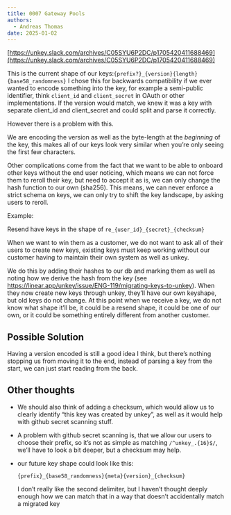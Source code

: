 ```yaml
---
title: 0007 Gateway Pools
authors:
  - Andreas Thomas
date: 2025-01-02
---
```



[https://unkey.slack.com/archives/C05SYU6P2DC/p1705420411688469](https://unkey.slack.com/archives/C05SYU6P2DC/p1705420411688469)

This is the current shape of our keys:`{prefix?}_{version}{length}{base58_randomness}`
I chose this for backwards compatibility if we ever wanted to encode something into the key, for example a semi-public identifier, think `client_id` and `client_secret` in OAuth or other implementations. If the version would match, we knew it was a key with separate client_id and client_secret and could split and parse it correctly.

However there is a problem with this.

We are encoding the version as well as the byte-length at the *beginning* of the key, this makes all of our keys look very similar when you’re only seeing the first few characters.

Other complications come from the fact that we want to be able to onboard other keys without the end user noticing, which means we can not force them to reroll their key, but need to accept it as is, we can only change the hash function to our own (sha256). This means, we can never enforce a strict schema on keys, we can only try to shift the key landscape, by asking users to reroll.

Example:

Resend have keys in the shape of `re_{user_id}_{secret}_{checksum}`

When we want to win them as a customer, we do not want to ask all of their users to create new keys, existing keys must keep working without our customer having to maintain their own system as well as unkey.

We do this by adding their hashes to our db and marking them as well as noting how we derive the hash from the key (see https://linear.app/unkey/issue/ENG-119/migrating-keys-to-unkey).  When they now create new keys through unkey, they’ll have our own keyshape, but old keys do not change.
At this point when we receive a key, we do not know what shape it’ll be, it could be a resend shape, it could be one of our own, or it could be something entirely different from another customer.

## Possible Solution

Having a version encoded is still a good idea I think, but there’s nothing stopping us from moving it to the end, instead of parsing a key from the start, we can just start reading from the back.

## Other thoughts

- We should also think of adding a checksum, which would allow us to clearly identify “this key was created by unkey”, as well as it would help with github secret scanning stuff.
- A problem with github secret scanning is, that we allow our users to choose their prefix, so it’s not as simple as matching `/^unkey_.{16}$/`, we’ll have to look a bit deeper, but a checksum may help.
- our future key shape could look like this:

    ```tsx
    {prefix}_{base58_randomness}{meta}{version}_{checksum}
    ```

    I don’t really like the second delimiter, but I haven’t thought deeply enough how we can match that in a way that doesn’t accidentally match a migrated key
